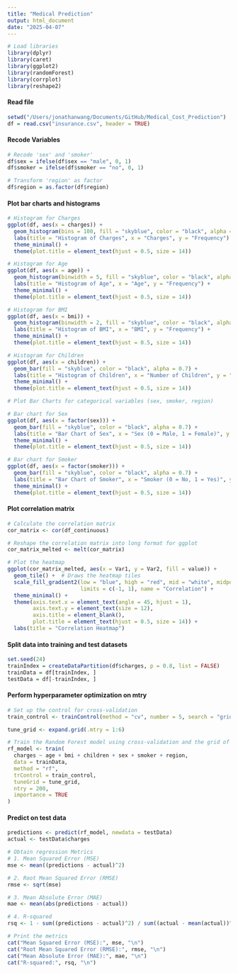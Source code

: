 ```yaml
---
title: "Medical Prediction"
output: html_document
date: "2025-04-07"
---
```


```r
# Load libraries
library(dplyr)
library(caret)
library(ggplot2)
library(randomForest)
library(corrplot)
library(reshape2)
```

#### Read file

```r
setwd("/Users/jonathanwang/Documents/GitHub/Medical_Cost_Prediction")
df = read.csv("insurance.csv", header = TRUE)
```

#### Recode Variables
```r
# Recode 'sex' and 'smoker'
df$sex = ifelse(df$sex == "male", 0, 1)
df$smoker = ifelse(df$smoker == "no", 0, 1)

# Transform 'region' as factor
df$region = as.factor(df$region)
```

#### Plot bar charts and histograms
```r
# Histogram for Charges
ggplot(df, aes(x = charges)) +
  geom_histogram(bins = 100, fill = "skyblue", color = "black", alpha = 0.7) +
  labs(title = "Histogram of Charges", x = "Charges", y = "Frequency") +
  theme_minimal() +
  theme(plot.title = element_text(hjust = 0.5, size = 14))

# Histogram for Age
ggplot(df, aes(x = age)) +
  geom_histogram(binwidth = 5, fill = "skyblue", color = "black", alpha = 0.7) +
  labs(title = "Histogram of Age", x = "Age", y = "Frequency") +
  theme_minimal() +
  theme(plot.title = element_text(hjust = 0.5, size = 14))

# Histogram for BMI
ggplot(df, aes(x = bmi)) +
  geom_histogram(binwidth = 2, fill = "skyblue", color = "black", alpha = 0.7) +
  labs(title = "Histogram of BMI", x = "BMI", y = "Frequency") +
  theme_minimal() +
  theme(plot.title = element_text(hjust = 0.5, size = 14))

# Histogram for Children
ggplot(df, aes(x = children)) +
  geom_bar(fill = "skyblue", color = "black", alpha = 0.7) +
  labs(title = "Histogram of Children", x = "Number of Children", y = "Frequency") +
  theme_minimal() +
  theme(plot.title = element_text(hjust = 0.5, size = 14))

# Plot Bar Charts for categorical variables (sex, smoker, region)

# Bar chart for Sex
ggplot(df, aes(x = factor(sex))) +
  geom_bar(fill = "skyblue", color = "black", alpha = 0.7) +
  labs(title = "Bar Chart of Sex", x = "Sex (0 = Male, 1 = Female)", y = "Frequency") +
  theme_minimal() +
  theme(plot.title = element_text(hjust = 0.5, size = 14))

# Bar chart for Smoker
ggplot(df, aes(x = factor(smoker))) +
  geom_bar(fill = "skyblue", color = "black", alpha = 0.7) +
  labs(title = "Bar Chart of Smoker", x = "Smoker (0 = No, 1 = Yes)", y = "Frequency") +
  theme_minimal() +
  theme(plot.title = element_text(hjust = 0.5, size = 14))
```
#### Plot correlation matrix
```r
# Calculate the correlation matrix
cor_matrix <- cor(df_continuous)

# Reshape the correlation matrix into long format for ggplot
cor_matrix_melted <- melt(cor_matrix)

# Plot the heatmap
ggplot(cor_matrix_melted, aes(x = Var1, y = Var2, fill = value)) +
  geom_tile() +  # Draws the heatmap tiles
  scale_fill_gradient2(low = "blue", high = "red", mid = "white", midpoint = 0, 
                       limits = c(-1, 1), name = "Correlation") +
  theme_minimal() +
  theme(axis.text.x = element_text(angle = 45, hjust = 1), 
        axis.text.y = element_text(size = 12), 
        axis.title = element_blank(),
        plot.title = element_text(hjust = 0.5, size = 14)) +  
  labs(title = "Correlation Heatmap")
```


#### Split data into training and test datasets
```r
set.seed(24)
trainIndex = createDataPartition(df$charges, p = 0.8, list = FALSE)
trainData = df[trainIndex, ]
testData = df[-trainIndex, ]
```

#### Perform hyperparameter optimization on mtry
```r
# Set up the control for cross-validation
train_control <- trainControl(method = "cv", number = 5, search = "grid")

tune_grid <- expand.grid(.mtry = 1:6)

# Train the Random Forest model using cross-validation and the grid of hyperparameters
rf_model <- train(
  charges ~ age + bmi + children + sex + smoker + region, 
  data = trainData, 
  method = "rf", 
  trControl = train_control, 
  tuneGrid = tune_grid,
  ntry = 200,
  importance = TRUE
)
```

#### Predict on test data
```r
predictions <- predict(rf_model, newdata = testData)
actual <- testData$charges

# Obtain regression Metrics
# 1. Mean Squared Error (MSE)
mse <- mean((predictions - actual)^2)

# 2. Root Mean Squared Error (RMSE)
rmse <- sqrt(mse)

# 3. Mean Absolute Error (MAE)
mae <- mean(abs(predictions - actual))

# 4. R-squared
rsq <- 1 - sum((predictions - actual)^2) / sum((actual - mean(actual))^2)

# Print the metrics
cat("Mean Squared Error (MSE):", mse, "\n")
cat("Root Mean Squared Error (RMSE):", rmse, "\n")
cat("Mean Absolute Error (MAE):", mae, "\n")
cat("R-squared:", rsq, "\n")
```
